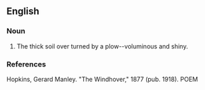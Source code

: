 ==English==
{{rfv}}
===Noun===
{{en-noun}}

# The thick soil over turned by a plow--voluminous and shiny.

===References===
Hopkins, Gerard Manley.  "The Windhover," 1877 (pub. 1918). POEM